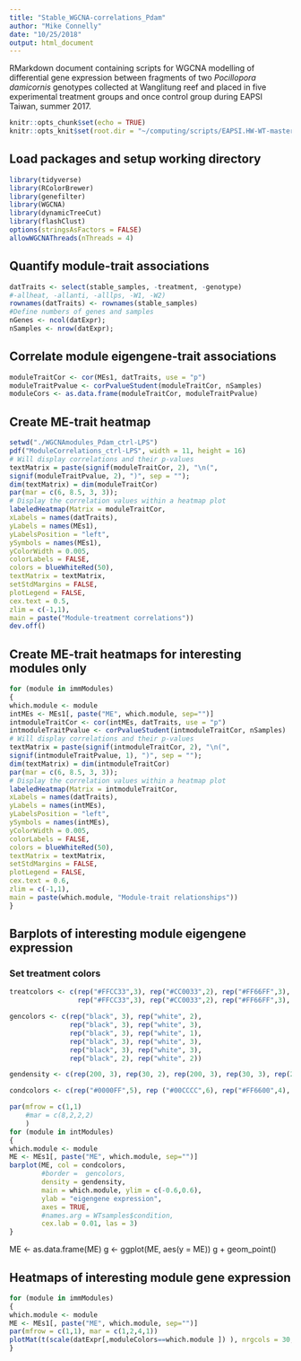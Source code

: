 ```yaml
---
title: "Stable_WGCNA-correlations_Pdam"
author: "Mike Connelly"
date: "10/25/2018"
output: html_document
---
```


RMarkdown document containing scripts for WGCNA modelling of differential gene expression between fragments of two *Pocillopora damicornis* genotypes collected at Wanglitung reef and placed in five experimental treatment groups and once control group during EAPSI Taiwan, summer 2017.

```r
knitr::opts_chunk$set(echo = TRUE)
knitr::opts_knit$set(root.dir = "~/computing/scripts/EAPSI.HW-WT-master/")
```
## Load packages and setup working directory
```r
library(tidyverse)
library(RColorBrewer)
library(genefilter)
library(WGCNA)
library(dynamicTreeCut)
library(flashClust)
options(stringsAsFactors = FALSE)
allowWGCNAThreads(nThreads = 4)
```
## Quantify module-trait associations
```r
datTraits <- select(stable_samples, -treatment, -genotype) 
#-allheat, -allanti, -alllps, -W1, -W2)
rownames(datTraits) <- rownames(stable_samples)
#Define numbers of genes and samples
nGenes <- ncol(datExpr);
nSamples <- nrow(datExpr);
```
## Correlate module eigengene-trait associations
```r
moduleTraitCor <- cor(MEs1, datTraits, use = "p")
moduleTraitPvalue <- corPvalueStudent(moduleTraitCor, nSamples)
moduleCors <- as.data.frame(moduleTraitCor, moduleTraitPvalue)
```
## Create ME-trait heatmap
```r
setwd("./WGCNAmodules_Pdam_ctrl-LPS")
pdf("ModuleCorrelations_ctrl-LPS", width = 11, height = 16)
# Will display correlations and their p-values
textMatrix = paste(signif(moduleTraitCor, 2), "\n(",
signif(moduleTraitPvalue, 2), ")", sep = "");
dim(textMatrix) = dim(moduleTraitCor)
par(mar = c(6, 8.5, 3, 3));
# Display the correlation values within a heatmap plot
labeledHeatmap(Matrix = moduleTraitCor,
xLabels = names(datTraits),
yLabels = names(MEs1),
yLabelsPosition = "left",
ySymbols = names(MEs1),
yColorWidth = 0.005,
colorLabels = FALSE,
colors = blueWhiteRed(50),
textMatrix = textMatrix,
setStdMargins = FALSE,
plotLegend = FALSE,
cex.text = 0.5,
zlim = c(-1,1),
main = paste("Module-treatment correlations"))
dev.off()
```
## Create ME-trait heatmaps for interesting modules only
```r
for (module in immModules)
{
which.module <- module
intMEs <- MEs1[, paste("ME", which.module, sep="")]
intmoduleTraitCor <- cor(intMEs, datTraits, use = "p")
intmoduleTraitPvalue <- corPvalueStudent(intmoduleTraitCor, nSamples)
# Will display correlations and their p-values
textMatrix = paste(signif(intmoduleTraitCor, 2), "\n(",
signif(intmoduleTraitPvalue, 1), ")", sep = "");
dim(textMatrix) = dim(intmoduleTraitCor)
par(mar = c(6, 8.5, 3, 3));
# Display the correlation values within a heatmap plot
labeledHeatmap(Matrix = intmoduleTraitCor,
xLabels = names(datTraits),
yLabels = names(intMEs),
yLabelsPosition = "left",
ySymbols = names(intMEs),
yColorWidth = 0.005,
colorLabels = FALSE,
colors = blueWhiteRed(50),
textMatrix = textMatrix,
setStdMargins = FALSE,
plotLegend = FALSE,
cex.text = 0.6,
zlim = c(-1,1),
main = paste(which.module, "Module-trait relationships"))
}
```
## Barplots of interesting module eigengene expression
### Set treatment colors
```r
treatcolors <- c(rep("#FFCC33",3), rep("#CC0033",2), rep("#FF66FF",3), rep("#FF6600",3), rep ("#00CCCC",3), rep("#0000FF",2), 
                 rep("#FFCC33",3), rep("#CC0033",2), rep("#FF66FF",3), rep("#FF6600",1), rep ("#00CCCC",3), rep("#0000FF",3))

gencolors <- c(rep("black", 3), rep("white", 2), 
               rep("black", 3), rep("white", 3), 
               rep("black", 3), rep("white", 1),
               rep("black", 3), rep("white", 3),
               rep("black", 3), rep("white", 3),
               rep("black", 2), rep("white", 2))

gendensity <- c(rep(200, 3), rep(30, 2), rep(200, 3), rep(30, 3), rep(200, 3), rep(30, 1), rep(200, 3), rep(30, 3), rep(200, 3), rep(30, 3), rep(200, 2), rep(30, 2))

condcolors <- c(rep("#0000FF",5), rep ("#00CCCC",6), rep("#FF6600",4), rep("#FF66FF",6), rep("#FFCC33",6), rep("#CC0033",4))
```
```r
par(mfrow = c(1,1)  
    #mar = c(8,2,2,2)
    )
for (module in intModules)
{
which.module <- module
ME <- MEs1[, paste("ME", which.module, sep="")]
barplot(ME, col = condcolors, 
        #border =  gencolors,
        density = gendensity,
        main = which.module, ylim = c(-0.6,0.6), 
        ylab = "eigengene expression", 
        axes = TRUE, 
        #names.arg = WTsamples$condition, 
        cex.lab = 0.01, las = 3)
}
```

ME <- as.data.frame(ME)
g <- ggplot(ME, aes(y = ME))
g + geom_point()

## Heatmaps of interesting module gene expression
```r
for (module in immModules)
{
which.module <- module
ME <- MEs1[, paste("ME", which.module, sep="")]
par(mfrow = c(1,1), mar = c(1,2,4,1))
plotMat(t(scale(datExpr[,moduleColors==which.module ]) ), nrgcols = 30, rlabels = T, clabels = rownames(WTsamples), rcols = which.module, title = which.module)
}
```
